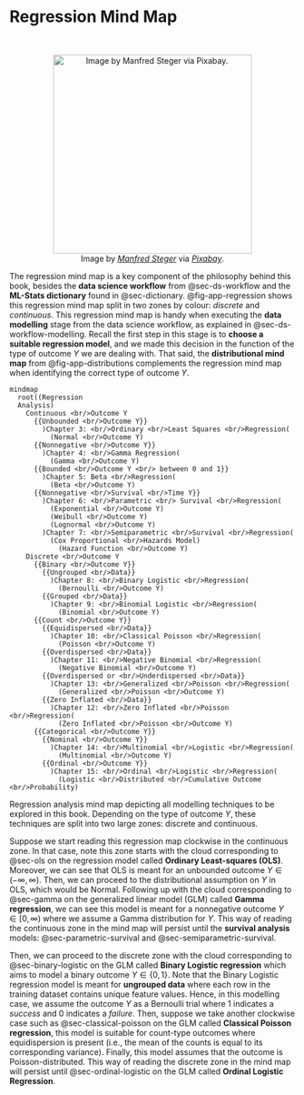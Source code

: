 <!-- Google tag (gtag.js) -->
<script async src="https://www.googletagmanager.com/gtag/js?id=G-7PRVEBE1EF"></script>
<script>
  window.dataLayer = window.dataLayer || [];
  function gtag(){dataLayer.push(arguments);}
  gtag('js', new Date());

  gtag('config', 'G-7PRVEBE1EF');
</script>

# Regression Mind Map {#sec-regression-mind-map}

<br>
<center>
![Image by [*Manfred Steger*](https://pixabay.com/users/manfredsteger-1848497/?utm_source=link-attribution&utm_medium=referral&utm_campaign=image&utm_content=3699345) via [*Pixabay*](https://pixabay.com/vectors/pixel-cells-pixel-mindmap-3704048/).](img/mind-map.png){width="350"}
</center>

The regression mind map is a key component of the philosophy behind this book, besides the **data science workflow** from @sec-ds-workflow and the **ML-Stats dictionary** found in @sec-dictionary. @fig-app-regression shows this regression mind map split in two zones by colour: *discrete* and *continuous*. This regression mind map is handy when executing the **data modelling** stage from the data science workflow, as explained in @sec-ds-workflow-modelling. Recall the first step in this stage is to **choose a suitable regression model**, and we made this decision in the function of the type of outcome $Y$ we are dealing with. That said, the **distributional mind map** from @fig-app-distributions complements the regression mind map when identifying the correct type of outcome $Y$.

::: {#fig-app-regression}
```mermaid
mindmap
  root((Regression 
  Analysis)
    Continuous <br/>Outcome Y
      {{Unbounded <br/>Outcome Y}}
        )Chapter 3: <br/>Ordinary <br/>Least Squares <br/>Regression(
          (Normal <br/>Outcome Y)
      {{Nonnegative <br/>Outcome Y}}
        )Chapter 4: <br/>Gamma Regression(
          (Gamma <br/>Outcome Y)
      {{Bounded <br/>Outcome Y <br/> between 0 and 1}}
        )Chapter 5: Beta <br/>Regression(
          (Beta <br/>Outcome Y)
      {{Nonnegative <br/>Survival <br/>Time Y}}
        )Chapter 6: <br/>Parametric <br/> Survival <br/>Regression(
          (Exponential <br/>Outcome Y)
          (Weibull <br/>Outcome Y)
          (Lognormal <br/>Outcome Y)
        )Chapter 7: <br/>Semiparametric <br/>Survival <br/>Regression(
          (Cox Proportional <br/>Hazards Model)
            (Hazard Function <br/>Outcome Y)
    Discrete <br/>Outcome Y
      {{Binary <br/>Outcome Y}}
        {{Ungrouped <br/>Data}}
          )Chapter 8: <br/>Binary Logistic <br/>Regression(
            (Bernoulli <br/>Outcome Y)
        {{Grouped <br/>Data}}
          )Chapter 9: <br/>Binomial Logistic <br/>Regression(
            (Binomial <br/>Outcome Y)
      {{Count <br/>Outcome Y}}
        {{Equidispersed <br/>Data}}
          )Chapter 10: <br/>Classical Poisson <br/>Regression(
            (Poisson <br/>Outcome Y)
        {{Overdispersed <br/>Data}}
          )Chapter 11: <br/>Negative Binomial <br/>Regression(
            (Negative Binomial <br/>Outcome Y)
        {{Overdispersed or <br/>Underdispersed <br/>Data}}
          )Chapter 13: <br/>Generalized <br/>Poisson <br/>Regression(
            (Generalized <br/>Poisson <br/>Outcome Y)
        {{Zero Inflated <br/>Data}}
          )Chapter 12: <br/>Zero Inflated <br/>Poisson <br/>Regression(
            (Zero Inflated <br/>Poisson <br/>Outcome Y)
      {{Categorical <br/>Outcome Y}}
        {{Nominal <br/>Outcome Y}}
          )Chapter 14: <br/>Multinomial <br/>Logistic <br/>Regression(
            (Multinomial <br/>Outcome Y)
        {{Ordinal <br/>Outcome Y}}
          )Chapter 15: <br/>Ordinal <br/>Logistic <br/>Regression(
            (Logistic <br/>Distributed <br/>Cumulative Outcome <br/>Probability)
```

Regression analysis mind map depicting all modelling techniques to be explored in this book. Depending on the type of outcome $Y$, these techniques are split into two large zones: discrete and continuous.
:::

Suppose we start reading this regression map clockwise in the continuous zone. In that case, note this zone starts with the cloud corresponding to @sec-ols on the regression model called **Ordinary Least-squares (OLS)**. Moreover, we can see that OLS is meant for an unbounded outcome $Y \in (-\infty, \infty)$. Then, we can proceed to the distributional assumption on $Y$ in OLS, which would be Normal. Following up with the cloud corresponding to @sec-gamma on the generalized linear model (GLM) called **Gamma regression**, we can see this model is meant for a nonnegative outcome $Y \in [0, \infty)$ where we assume a Gamma distribution for $Y$. This way of reading the continuous zone in the mind map will persist until the **survival analysis** models: @sec-parametric-survival and @sec-semiparametric-survival.

Then, we can proceed to the discrete zone with the cloud corresponding to @sec-binary-logistic on the GLM called **Binary Logistic regression** which aims to model a binary outcome $Y \in \{0, 1 \}$. Note that the Binary Logistic regression model is meant for **ungrouped data** where each row in the training dataset contains unique feature values. Hence, in this modelling case, we assume the outcome $Y$ as a Bernoulli trial where $1$ indicates a *success* and $0$ indicates a *failure*. Then, suppose we take another clockwise case such as @sec-classical-poisson on the GLM called **Classical Poisson regression**, this model is suitable for count-type outcomes where equidispersion is present (i.e., the mean of the counts is equal to its corresponding variance). Finally, this model assumes that the outcome is Poisson-distributed. This way of reading the discrete zone in the mind map will persist until @sec-ordinal-logistic on the GLM called **Ordinal Logistic Regression**.
